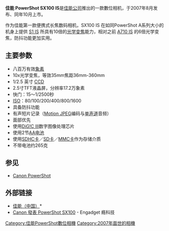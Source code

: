 

'''佳能 PowerShot SX100 IS'''是[[佳能公司|佳能公司]]推出的一款數位相机，于2007年8月发布、同年10月上市。

作为佳能第一款便携式长焦数码相机，SX100 IS 在如同PowerShot A系列大小的机身上提供 [[Canon_PowerShot_S1_IS|S1 IS]] 所具有10倍的[[光学变焦|光学变焦]]能力，相对之前 [[Canon_PowerShot_A710_IS|A710 IS]] 的6倍光学变焦，防抖功能更加实用。

== 主要参数 ==
*八百万有效[[象素|象素]]
*10x光学变焦，等效35mm焦距36mm-360mm
*1/2.5 英寸 [[CCD|CCD]]
*2.5寸TFT液晶屏，分辨率17.2万象素
*快门：15～1/2500秒
*[[ISO|ISO]]：80/100/200/400/800/1600
*具备防抖功能
*有声短片记录（[[Motion_JPEG|Motion JPEG]]编码与[[单声道|单声道]]音频）
*面部优先
*使用[[DIGIC|DiG!C III]]数字图像处理芯片
*使用2节[[AA电池|AA电池]]
*使用[[SDHC卡|SDHC卡]]／[[SD卡|SD卡]]／[[MMC卡|MMC卡]]作为存储介质
*不带电池约265克

== 参见 ==
*[[Canon_PowerShot|Canon PowerShot]]

== 外部链接 ==
*[http://www.canon.com.cn/ 佳能（中国）]* {{Wayback|url=http://www.canon.com.cn/ |date=20071020025724 }}
*[http://chinese.engadget.com/2007/08/21/canons-sx100-with-10x-zoom/ Canon 發表 PowerShot SX100] {{Wayback|url=http://chinese.engadget.com/2007/08/21/canons-sx100-with-10x-zoom/ |date=20080619161132 }} - Engadget 瘾科技

[[Category:佳能PowerShot數位相機|Category:佳能PowerShot數位相機]]
[[Category:2007年面世的相機|Category:2007年面世的相機]]